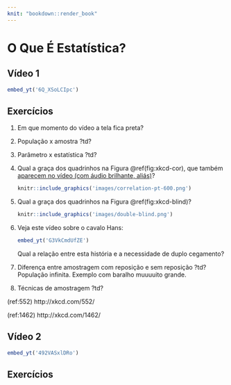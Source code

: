 ```yaml
--- 
knit: "bookdown::render_book"
---
```



# O Que É Estatística? {#oque}

## Vídeo 1

```r
embed_yt('6Q_XSoLCIpc')
```

## Exercícios

1. Em que momento do vídeo a tela fica preta?

1. População x amostra ?td?

1. Parâmetro x estatística ?td?

1. Qual a graça dos quadrinhos na Figura \@ref(fig:xkcd-cor), que também [aparecem no vídeo (com áudio brilhante, aliás)](https://youtu.be/6Q_XSoLCIpc?t=1385)?

    ```r
    knitr::include_graphics('images/correlation-pt-600.png')
    ```

1. Qual a graça dos quadrinhos na Figura \@ref(fig:xkcd-blind)?

    ```r
    knitr::include_graphics('images/double-blind.png')
    ```

1. Veja este vídeo sobre o cavalo Hans:

    ```r
    embed_yt('G3VkCmdUfZE')
    ```
   Qual a relação entre esta história e a necessidade de duplo cegamento?

1. Diferença entre amostragem com reposição e sem reposição ?td? População infinita. Exemplo com baralho muuuuito grande.

1. Técnicas de amostragem ?td?


(ref:552) http://xkcd.com/552/

(ref:1462) http://xkcd.com/1462/


## Vídeo 2

```r
embed_yt('492VASxlDRo')
```

## Exercícios



